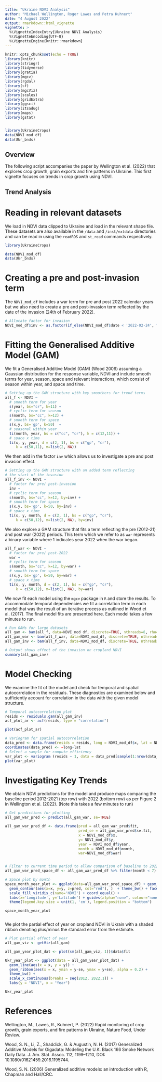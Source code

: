 ```yaml
---
title: "Ukraine NDVI Analysis"
author: "Michael Wellington, Roger Lawes and Petra Kuhnert"
date: "4 August 2022"
output: rmarkdown::html_vignette
vignette: >
  %\VignetteIndexEntry{Ukraine NDVI Analysis}
  %\VignetteEncoding{UTF-8}
  %\VignetteEngine{knitr::rmarkdown}
---
```



```r
knitr::opts_chunk$set(echo = TRUE)
library(knitr)
library(stringr)
library(tidyverse)
library(gratia)
library(mgcv)
library(rgdal)
library(sf)
library(mgcViz)
library(scales)
library(gridExtra)
library(ggsci)
library(itsadug)
library(maps)
library(gstat)


library(UkraineCrops)
data(NDVI_mod_df)
data(Ukr_bnds)
```

## Overview
The following script accompanies the paper by Wellington et al. (2022) that explores crop growth, grain exports and fire patterns in Ukraine.  This first vignette focuses on trends in crop growth using NDVI.


## Trend Analysis

# Reading in relevant datasets

We load in NDVI data clipped to Ukraine and load in the relevant shape file. These datasets are also available in the `/data` and `/inst/extdata` directories and can be read in using the `readRDS` and `st_read`  commands respectively.

```r

library(UkraineCrops)

data(NDVI_mod_df)
data(Ukr_bnds)

```

# Creating a pre and post-invasion term

The `NDVI_mod_df` includes a war term for pre and post 2022 calendar years but we also need to create a pre and post-invasion term reflected by the date of the invasion (24th of February 2022).

```r

# Allocate factor for invasion
NDVI_mod_df$inv <- as.factor(if_else(NDVI_mod_df$date < '2022-02-24', "0", "1"))
```


# Fitting the Generalised Additive Model (GAM)

We fit a Generalised Additive Model (GAM) (Wood 2006) assuming a Gaussian distribution for the response variable, NDVI and include smooth terms for year, season, space and relevant interactions, which consist of season within year, and space and time. 

```r

# Setting up the GAM structure with key smoothers for trend terms
all_f <- NDVI ~  
  # smooth term for year
  s(year, bs="cr", k=11) + 
  # cyclic term for season
  s(month, bs="cc", k=12) +  
  # smooth term for space
  s(x,y, bs='gp', k=50)  +            
  # seasonal within year
  ti(month, year, bs = c("cc", "cr"), k = c(12,11)) +  
  # space x time
  ti(x, y, year, d = c(2, 1), bs = c("gp", "cr"), 
     k = c(50,11), m=list(2, NA))  
```

We then add in the factor `inv` which allows us to investigate a pre and post invasion effect.

```r

# Setting up the GAM structure with an added term reflecting
# the start of the invasion
all_f_inv <- NDVI ~  
  # factor for pre/ post-invasion
  inv + 
  # cyclic term for season
  s(month, bs="cc", k=12, by=inv) +  
  # smooth term for space
  s(x,y, bs='gp', k=50, by=inv) +
  # space x time
  ti(x, y, month, d = c(2, 1), bs = c("gp", "cr"), 
     k = c(50,12), m=list(2, NA), by=inv)  
```

We also explore a GAM structure that fits a term reflecting the pre (2012-21) and post war (2022) periods.  This term which we refer to as `war` represents a binary variable where 1 indicates year 2022 when the war began.

```r
all_f_war <- NDVI ~  
  # factor for pre/ post-2022
  war + 
  # cyclic term for season
  s(month, bs="cc", k=12, by=war) +  
  # smooth term for space
  s(x,y, bs='gp', k=50, by=war) +
  # space x time
  ti(x, y, month, d = c(2, 1), bs = c("gp", "cr"), 
     k = c(50,12), m=list(2, NA), by=war) 


```

We now fit each model using the `mgcv` package in `R` and store the results. To accommodate temporal dependencies we fit a correlation term in each model that was the result of an iterative process as outlined in Wood et al. (2017).  The final model fits are presented here.  Each model takes a few minutes to run.

```r

# Run GAMs for large datasets
all_gam <- bam(all_f, data=NDVI_mod_df, discrete=TRUE, nthreads=8, rho=0.8)
all_gam_war <- bam(all_f_war, data=NDVI_mod_df, discrete=TRUE, nthreads=8, rho=0.6)
all_gam_inv <- bam(all_f_inv, data=NDVI_mod_df, discrete=TRUE, nthreads=8, rho=0.6)

# Output shows effect of the invasion on cropland NDVI
summary(all_gam_inv)
```

# Model Checking

We examine the fit of the model and check for temporal and spatial autocorrelation in the residuals.  These diagnostics are examined below and sufficiently account for correlation in the data with the given model structure.

```r

# Temporal autocorrelation plot
resids <- residuals.gam(all_gam_inv)
acf_plot_ar <- acf(resids, type = "correlation")

plot(acf_plot_ar)

# Variogram for spatial autocorrelation
data_pred <- data.frame(resids = resids, long = NDVI_mod_df$x, lat = NDVI_mod_df$y)
coordinates(data_pred) <- ~long+lat
# Select a sample for compute efficiency  
var_plot <- variogram (resids ~ 1, data = data_pred[sample(1:nrow(data_pred), 10000),])  
plot(var_plot)
```


# Investigating Key Trends

We obtain NDVI predictions for the model and produce maps comparing the baseline period 2012-2021 (top row) with 2022 (bottom row) as per Figure 2 in Wellington et al. (2022). (Note this takes a few minutes to run)


```r

# Get predictions for plotting
all_gam_war_pred <- predict(all_gam_war, se=TRUE)

all_gam_war_pred_df <- data.frame(pred = all_gam_war_pred$fit,
                                  pred_se = all_gam_war_pred$se.fit,
                                  x = NDVI_mod_df$x,
                                  y= NDVI_mod_df$y,
                                  year = NDVI_mod_df$year,
                                  month = NDVI_mod_df$month,
                                  war=NDVI_mod_df$war)


# Filter to current time period to allow comparison of baseline to 2022
all_gam_war_pred_space_df <- all_gam_war_pred_df %>% filter(month < 7)

# Space plot by month
space_month_year_plot <- ggplot(data=all_gam_war_pred_space_df) + geom_tile(aes(x=x, y=y, fill=pred)) + 
  geom_contour(aes(x=x, y=y, z=pred, col="red"), )  + theme_bw() + facet_grid(war~month) +
  scale_fill_viridis_c(name='NDVI') + coord_equal() +
  labs(x='Longitude', y='Latitude') + guides(alpha="none", colour="none") + geom_sf(data=Ukr_bnds, alpha=0) +
  theme(legend.key.size = unit(1, 'cm'), legend.position = "bottom")

space_month_year_plot



```

We plot the partial effect of year on cropland NDVI in Ukrain with a shaded ribbon denoting plus/minus the standard error from the estimate.

```r

# Plot partial effect of year
all_gam_viz <- getViz(all_gam)

all_gam_year_plot_dat <- plot(sm(all_gam_viz, 1))$data$fit

Ukr_year_plot <- ggplot(data = all_gam_year_plot_dat) + 
  geom_line(aes(x = x, y = y)) +
  geom_ribbon(aes(x = x, ymin = y-se, ymax = y+se), alpha = 0.2) + 
  theme_bw() +
  scale_x_continuous(breaks = seq(2012, 2022,1)) +
  labs(y = "NDVI", x = "Year")

Ukr_year_plot


```

# References

Wellington, M., Lawes, R., Kuhnert, P. (2022) Rapid monitoring of crop growth, grain exports, and fire patterns in Ukraine, Nature Food, Under Review.

Wood, S. N., Li, Z., Shaddick, G. & Augustin, N. H. (2017) Generalized Additive Models for Gigadata: Modeling the U.K. Black 166 Smoke Network Daily Data. J. Am. Stat. Assoc. 112, 1199–1210, DOI: 10.1080/01621459.2016.1195744.

Wood, S. N. (2006) Generalized additive models: an introduction with R, Chapman and Hall/CRC.


